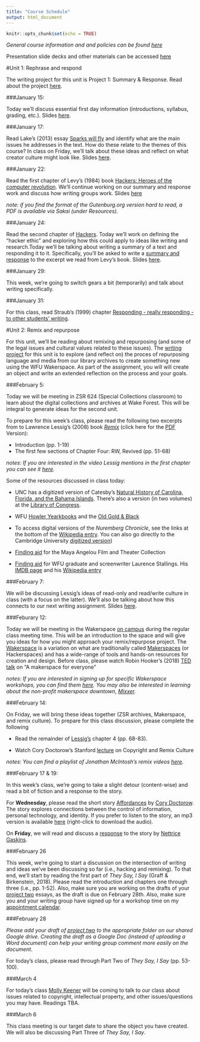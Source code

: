 ```yaml
---
title: "Course Schedule"
output: html_document
---
```


```r
knitr::opts_chunk$set(echo = TRUE)
```


*General course information and and policies can be found [here](https://smartjw.github.io/collaborative_writing/information.html)*

Presentation slide decks and other materials can be accessed [here](https://drive.google.com/drive/folders/151MO4X588GUHBqkvbS0s_QrZrseMGZqN)

#Unit 1: Rephrase and respond			

The writing project for this unit is Project 1: Summary & Response.  Read about the project [here](https://smartjw.github.io/collaborative_writing/summaryresponse.html).  

###January 15: 

Today we'll discuss essential first day information (introductions, syllabus, grading, etc.).  Slides [here](https://drive.google.com/a/wfu.edu/file/d/1qpO8FcCvipcwdgLsxCa9IT3wuFziUsHq/view?usp=sharing).

###January 17: 

Read Lake's (2013) essay [Sparks will fly](https://aeon.co/essays/consumer-culture-is-dead-long-live-creators) and identify what are the main issues he addresses in the text. How do these relate to the themes of this course? In class on Friday, we'll talk about these ideas and reflect on what creator culture might look like.  Slides [here](https://drive.google.com/a/wfu.edu/file/d/1M_aSPPVRVLMOTUDyxL_f0mkv8_M2b_Wx/view?usp=sharing).

###January 22: 

Read the first chapter of Levy's (1984) book [Hackers: Heroes of the computer revolution](http://www.gutenberg.org/ebooks/729). We'll continue working on our summary and response work and discuss how writing groups work. Slides [here](https://drive.google.com/open?id=1728CFUrKEXlV0FGvSld_j4fv_51_jn9E)



*note: if you find the format of the Gutenburg.org version hard to read, a PDF is available via Sakai (under Resources).*

###January 24: 

Read the second chapter of [Hackers](http://www.gutenberg.org/ebooks/729). Today we'll work on defining the "hacker ethic" and exploring how this could apply to ideas like writing and research.Today we'll be talking about writing a summary of a text and responding it to it.  Specifically, you'll be asked to write a [summary and response](https://smartjw.github.io/collaborative_writing/summaryresponse.html) to the excerpt we read from Levy's book. Slides [here](https://drive.google.com/a/wfu.edu/file/d/1eNf2yF-WErumMiJv54hYizwefd1pkZX3/view?usp=sharing). 

###January 29: 

This week, we're going to switch gears a bit (temporarily) and talk about writing specifically. 

###January 31:  

For this class, read Straub's (1999) chapter [Responding - really responding - to other students' writing](https://github.com/smartjw/collaborative_writing/blob/master/docs/straub_responding.pdf).   

#Unit 2: Remix and repurpose

For this unit, we'll be reading about remixing and repurposing (and some of the legal issues and cultural values related to these issues).  The [writing project](https://smartjw.github.io/collaborative_writing/repurpose.html) for this unit is to explore (and reflect on) the proces of repurposing language and media from our library archives to create something new using the WFU Wakerspace.  As part of the assignment, you will will create an object and write an extended reflection on the process and your goals. 

###February 5: 

Today we will be meeting in ZSR 624 (Special Collections classroom) to learn about the digital collections and archives at Wake Forest.  This will be integral to generate ideas for the second unit. 

To prepare for this week's class, please read the following two excerpts from to Lawrence Lessig's (2008) book *[Remix](https://archive.org/details/LawrenceLessigRemix/mode/2up)* (click here for the [PDF](https://ia802306.us.archive.org/24/items/LawrenceLessigRemix/Remix-o.pdf) Version):

* Introduction (pp. 1-19)
* The first few sections of Chapter Four: RW, Revived (pp. 51-68)

*notes: If you are interested in the video Lessig mentions in the first chapter you can see it [here](https://youtu.be/N1KfJHFWlhQ).* 

Some of the resources discussed in class today: 
 
* UNC has a digitized version of Catesby's [Natural History of Carolina, Florida, and the Bahama Islands](https://cdn.lib.unc.edu/dc/catesby/).  There's also a version (in two volumes) at the [Library of Congress](https://www.loc.gov/item/agr02000176/).

* WFU [Howler Yearkbooks](https://lib.digitalnc.org/search?p=Yearbooks+Wake+Forest+University&sf=year&so=a) and the [Old Gold & Black](http://wakespace.lib.wfu.edu/handle/10339/48)

* To access digital versions of the *Nuremberg Chronicle*, see the links at the bottom of the [Wikipedia entry](https://en.wikipedia.org/wiki/Nuremberg_Chronicle). You can also go directly to the Cambridge University [digitized version](https://cudl.lib.cam.ac.uk/view/PR-INC-00000-A-00007-00002-00888))

* [Finding aid](https://wakespace.lib.wfu.edu/handle/10339/28134) for the Maya Angelou Film and Theater Collection

* [Finding aid](https://wakespace.lib.wfu.edu/handle/10339/27900) for WFU graduate and screenwriter Laurence Stallings.  His [IMDB page](https://www.imdb.com/name/nm0821716/?ref_=fn_al_nm_1) and his [Wikipedia entry](https://en.wikipedia.org/wiki/Laurence_Stallings)

###February 7: 

We will be discussing Lessig's ideas of read-only and read/write culture in class (with a focus on the latter).  We'll also be talking about how this connects to our next writing assignment.
Slides [here](https://drive.google.com/open?id=1t0apAtGViG3Bk2aXL_IDza-j_aoSOJNFtPtSY02hCyI).

###Feburary 12: 

Today we will be meeting in the Wakerspace [on campus](https://map.concept3d.com/?id=492#!m/388915) during the regular class meeting time.  This will be an introduction to the space and will give you ideas for how you might approach your remix/repurpose project. The [Wakerspace](https://wakerspace.wfu.edu/) is a variation on what are traditionally called [Makerspaces](https://en.wikipedia.org/wiki/Hackerspace) (or Hackerspaces) and has a wide-range of tools and hands-on resources for creation and design.  Before class, please watch Robin Hooker's (2018) [TED talk](https://youtu.be/9lSZgCaMS20) on "A makerspace for everyone"

*notes: If you are interested in signing up for specific Wakerspace workshops, you can find them [here](https://pdc.wfu.edu/?q=wakerspace&opento&types). You may also be interested in learning about the non-profit makerspace downtown, [Mixxer](https://wsmixxer.org/).*



###February 14: 


On Friday, we will bring these ideas together (ZSR archives, Makerspace, and remix culture).  To prepare for this class discussion, please complete the following

* Read the remainder of [Lessig's](https://archive.org/details/LawrenceLessigRemix/mode/2up) chapter 4 (pp. 68-83).  

* Watch Cory Doctorow's Stanford [lecture](https://youtu.be/tveAm35gVF4) on Copyright and Remix Culture

*notes: You can find a playlist of Jonathan McIntosh's remix videos [here](https://www.youtube.com/playlist?list=PLBA459CB6C73D3B9A).*


###February 17 & 19: 

In this week's class, we're going to take a slight detour (content-wise) and read a bit of fiction and a response to the story. 

For **Wednesday**, please read the short story [Affordances](https://slate.com/technology/2019/10/affordances-cory-doctorow-sf-story-algorithmic-bias-facial-recognition.html) by [Cory Doctorow](https://en.wikipedia.org/wiki/Cory_Doctorow). The story explores connections between the control of information, personal technology, and identity.  If you prefer to listen to the story, an mp3 version is available [here](https://archive.org/download/Cory_Doctorow_Podcast_314/Cory_Doctorow_Podcast_314_-Affordances.mp3) (right-click to download the audio).

On **Friday**, we will read and discuss a [response](https://slate.com/technology/2019/10/cory-doctorow-affordances-response-ai.html) to the story by [Nettrice Gaskins](https://en.wikipedia.org/wiki/Nettrice_Gaskins).  

###February 26

This week, we're going to start a discussion on the intersection of writing and ideas we've been discussing so far (i.e., hacking and remixing).  To that end, we'll start by reading the first part of *They Say, I Say* (Graff & Birkenstein, 2018).  Please read the introduction and chapters one through three (i.e., pp. 1-52).  Also, make sure you are working on the drafts of your [project two](https://smartjw.github.io/collaborative_writing/resources.html#project_2:_repurpose_and_remix) essays, as the draft is due on February 28th. Also, make sure you and your writing group have signed up for a workshop time on my [appointment calendar](https://calendar.google.com/calendar/selfsched?sstoken=UUc1WHljZHl2cHFRfGRlZmF1bHR8MDg4ZmI1NzkxZjMwNWUyYWMzMTI1MjgzMDlkNDBiYzk).  

###February 28

*Please add your draft of [project two](https://smartjw.github.io/collaborative_writing/resources.html#project_2:_repurpose_and_remix) to the appropriate folder on our shared Google drive.  Creating the draft as a Google Doc (instead of uploading a Word document) can help your writing group comment more easily on the document.*

For today's class, please read through Part Two of *They Say, I Say* (pp. 53-100).  

###March 4

For today's class [Molly Keener](https://zsr.wfu.edu/directory/molly-keener/) will be coming to talk to our class about issues related to copyright, intellectual property, and other issues/questions you may have. Readings TBA.  

###March 6

This class meeting is our target date to share the object you have created. We will also be discussing Part Three of *They Say, I Say*.  





